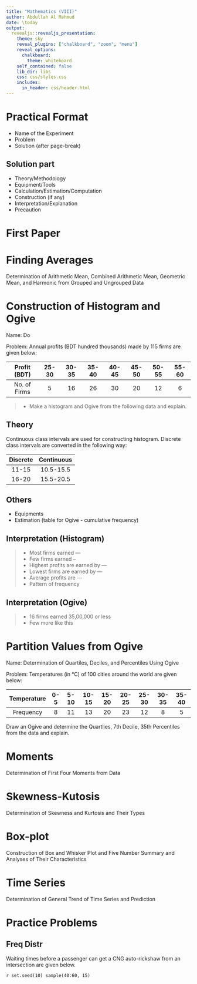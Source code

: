 ```yaml
---
title: "Mathematics (VIII)"
author: Abdullah Al Mahmud
date: \today
output: 
  revealjs::revealjs_presentation:
    theme: sky
    reveal_plugins: ["chalkboard", "zoom", "menu"]
    reveal_options:
      chalkboard:
        theme: whiteboard
    self_contained: false
    lib_dir: libs
    css: css/styles.css
    includes:
      in_header: css/header.html
---
```


# Practical Format

- Name of the Experiment
- Problem
- Solution (after page-break)

## Solution part

- Theory/Methodology
- Equipment/Tools
- Calculation/Estimation/Computation
- Construction (if any)
- Interpretation/Explanation
- Precaution

# First Paper

# Finding Averages

Determination of Arithmetic Mean, Combined Arithmetic Mean, Geometric Mean, and Harmonic from Grouped and Ungrouped Data

# Construction of Histogram and Ogive

Name: Do

Problem: Annual profits (BDT hundred thousands) made by 115 firms are given below:

| Profit (BDT) | 25-30 | 30-35 | 35-40 | 40-45 | 45-50 | 50-55 | 55-60 |
|:------------:|:-----:|:-----:|:-----:|:-----:|:-----:|:-----:|:-----:|
| No. of Firms |   5   |   16  |   26  |   30  |   20  |   12  |   6   |

> - Make a histogram and Ogive from the following data and explain.

## Theory

Continuous class intervals are used for constructing histogram. Discrete class intervals are converted in the following way:

| Discrete | Continuous |
|:--------:|:----------:|
|   11-15  |  10.5-15.5 |
|   16-20  |  15.5-20.5 |

## Others

- Equipments
- Estimation (table for Ogive - cumulative frequency)

## Interpretation (Histogram)

> - Most firms earned ---
> - Few firms earned --
> - Highest profits are earned by ---
> - Lowest firms are earned by ---
> - Average profits are ---
> - Pattern of frequency 

## Interpretation (Ogive)

> - 16 firms earned 35,00,000 or less 
> - Few more like this

# Partition Values from Ogive

Name: Determination of Quartiles, Deciles, and Percentiles Using Ogive

Problem: Temperatures (in °C) of 100 cities around the world are given below:

| Temperature | 0-5 | 5-10 | 10-15 | 15-20 | 20-25 | 25-30 | 30-35 | 35-40 |
|:-----------:|:---:|:----:|:-----:|:-----:|:-----:|:-----:|:-----:|:-----:|
|  Frequency  |  8  |  11  |   13  |   20  |   23  |   12  |   8   |   5   |

Draw an Ogive and determine the Quartlies, 7th Decile, 35th Percentiles from the data and explain. 

# Moments

Determination of First Four Moments from Data

# Skewness-Kutosis

Determination of Skewness and Kurtosis and Their Types

# Box-plot

Construction of Box and Whisker Plot and Five Number Summary and Analyses of Their Characteristics

# Time Series

Determination of General Trend of Time Series and Prediction

# Practice Problems

## Freq Distr

Waiting times before a passenger can get a CNG auto-rickshaw from an intersection are given below. 

`r set.seed(10) sample(40:60, 15)`
